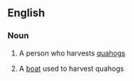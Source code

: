 ==English==

===Noun===
{{en-noun}}

# {{label|en|US}} A person who harvests [[quahog]]s
# {{label|en|US|nautical}} A [[boat]] used to harvest quahogs